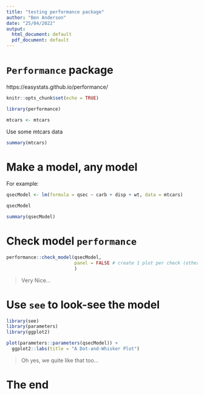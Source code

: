 ```yaml
---
title: "testing performance package"
author: "Ben Anderson"
date: "25/04/2022"
output:
  html_document: default
  pdf_document: default
---
```


# `Performance` package

https://easystats.github.io/performance/

```r
knitr::opts_chunk$set(echo = TRUE)

library(performance)

mtcars <- mtcars
```

Use some mtcars data

```r
summary(mtcars)
```

# Make a model, any model

For example:

```r
qsecModel <- lm(formula = qsec ~ carb + disp + wt, data = mtcars)

qsecModel

summary(qsecModel)
```

# Check model `performance`

```r

performance::check_model(qsecModel, 
                         panel = FALSE # create 1 plot per check (otherwise we get them as smaller panels)
                         )

```


> Very Nice...

# Use `see` to look-see the model

```r
library(see)
library(parameters)
library(ggplot2)

plot(parameters::parameters(qsecModel)) +
  ggplot2::labs(title = "A Dot-and-Whisker Plot")
```
> Oh yes, we quite like that too...

# The end